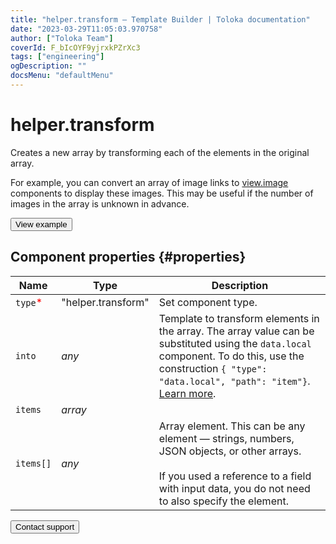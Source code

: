 ```yaml
---
title: "helper.transform — Template Builder | Toloka documentation"
date: "2023-03-29T11:05:03.970758"
author: ["Toloka Team"]
coverId: F_bIcOYF9yjrxkPZrXc3
tags: ["engineering"]
ogDescription: ""
docsMenu: "defaultMenu"
---
```



# helper.transform

Creates a new array by transforming each of the elements in the original array.

For example, you can convert an array of image links to [view.image](/docs/template-builder/reference/view.image) components to display these images. This may be useful if the number of images in the array is unknown in advance.

<Button themeColor="light" view="default" size="l" type="link" url="https://ya.cc/t/IqTqGpfg3ttBtA">View example</Button>

## Component properties {#properties}

**Name** | **Type** | **Description**
----- | ----- | -----
`type`<span style="color: red">\*</span> | "helper.transform" | Set component type.
`into` | _any_ | Template to transform elements in the array. The array value can be substituted using the `data.local` component. To do this, use the construction `{ "type": "data.local", "path": "item"}`. [Learn more](/docs/template-builder/operations/work-with-data).
`items` | _array_ | <HelperTransformTable1/>
`items[]` | _any_ | Array element. This can be any element — strings, numbers, JSON objects, or other arrays.<br/><br/>If you used a reference to a field with input data, you do not need to also specify the element.

<Button themeColor="light" view="default" size="l" type="link" url="/docs/guide/troubleshooting/support?form-source=template-builder-reference-helper-transform">Contact support</Button>